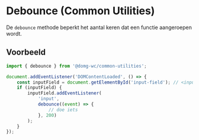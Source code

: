 
<Meta title="Applicatief/Voorbeelden/Common Utilities/Debounce"/>

# Debounce (Common Utilities)

De `debounce` methode beperkt het aantal keren dat een functie aangeroepen wordt.


## Voorbeeld

```ts
import { debounce } from '@domg-wc/common-utilities';

document.addEventListener('DOMContentLoaded', () => {
    const inputField = document.getElementById('input-field'); // <input id="input-field" is="vl-input-field" />
    if (inputField) {
        inputField.addEventListener(
            'input',
            debounce((event) => {
                // doe iets
            }, 200)
        );
    }
});
```
